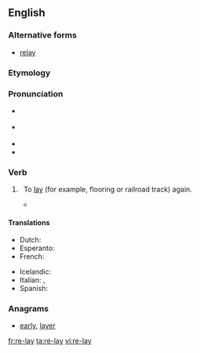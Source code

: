 {{also|relay}}
==English==

===Alternative forms===
* [[relay]]

===Etymology===
{{prefix|re|lay}}

===Pronunciation===
* {{a|UK}} {{IPA|/ˌɹiːˈleɪ/}}
* {{a|US}} {{IPA|/ˌɻiˈleɪ/}}
* {{rhymes|iːleɪ}}
* {{homophones|lang=en|relay}}

===Verb===
{{en-verb|relays|relaying|relaid}}

# {{context|transitive|lang=en}}&nbsp; To [[lay]] (for example, flooring or railroad track) again.
#*{{quote-book|year=1963|author={{w|Margery Allingham}}
|title={{w|The China Governess}}
|chapter=1|url=http://openlibrary.org/works/OL2004261W
|passage=The half-dozen pieces […] were painted white and carved with festoons of flowers, birds and cupids. To display them the walls had been tinted a vivid blue which had now faded, but the carpet, which had evidently been stored and recently '''relaid''', retained its original turquoise.}}
#: {{usex|He had to '''re-lay''' the tiles because the cement was too dry.}}

====Translations====
{{trans-top|to lay again}}
* Dutch: {{t-|nl|herleggen}}
* Esperanto: {{t-|eo|remeti}}
* French: {{t+|fr|remettre}}
{{trans-mid}}
* Icelandic: {{t-|is|endurleggja}}
* Italian: {{t-|it|ricollocare}}, {{t+|it|rimettere}}
* Spanish: {{t+|es|reponer}}
{{trans-bottom}}

===Anagrams===
* [[early#English|early]], [[layer#English|layer]]

[[fr:re-lay]]
[[ta:re-lay]]
[[vi:re-lay]]